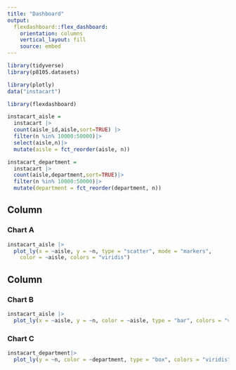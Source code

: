 ```yaml
---
title: "Dashboard"
output: 
  flexdashboard::flex_dashboard:
    orientation: columns
    vertical_layout: fill
    source: embed
---
```


```r
library(tidyverse)
library(p8105.datasets)

library(plotly)
data("instacart")

library(flexdashboard)
```
```r
instacart_aisle = 
  instacart |> 
  count(aisle_id,aisle,sort=TRUE) |> 
  filter(n %in% 10000:50000)|>
  select(aisle,n)|>
  mutate(aisle = fct_reorder(aisle, n)) 

instacart_department = 
  instacart |> 
  count(aisle,department,sort=TRUE)|>
  filter(n %in% 10000:50000)|>
  mutate(department = fct_reorder(department, n))
```
Column {data-width=650}
-----------------------------------------------------------------------

### Chart A

```r
instacart_aisle |> 
  plot_ly(x = ~aisle, y = ~n, type = "scatter", mode = "markers",
    color = ~aisle, colors = "viridis")
```

Column {data-width=350}
-----------------------------------------------------------------------

### Chart B

```r
instacart_aisle |> 
  plot_ly(x = ~aisle, y = ~n, color = ~aisle, type = "bar", colors = "viridis")
```

### Chart C

```r
instacart_department|> 
  plot_ly(y = ~n, color = ~department, type = "box", colors = "viridis")
```

